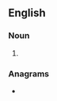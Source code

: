 ==English==

===Noun===
{{head|en|noun plural form}}

# {{plural of|moot point|lang=en}}

===Anagrams===
* {{anagrams|en|stop motion|stop-motion}}